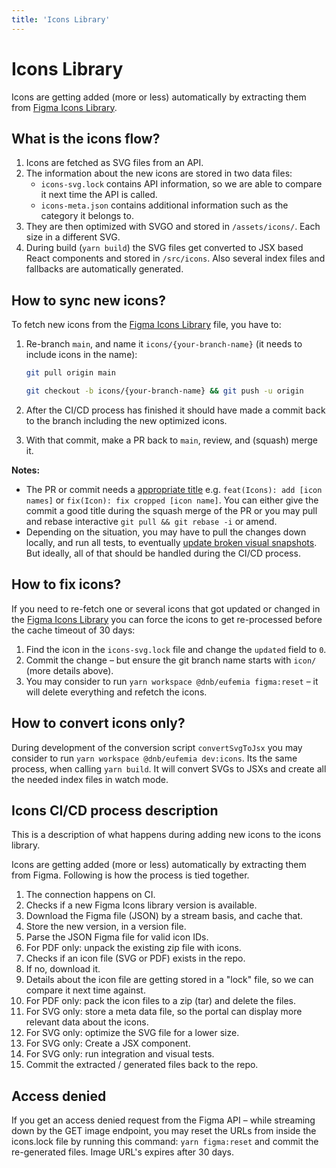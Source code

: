 ```yaml
---
title: 'Icons Library'
---
```


# Icons Library

Icons are getting added (more or less) automatically by extracting them from [Figma Icons Library](https://www.figma.com/file/2aNwT4Lbyt9hFmDv8k34yN/Eufemia---Icons?node-id=1%3A9).

## What is the icons flow?

1. Icons are fetched as SVG files from an API.
1. The information about the new icons are stored in two data files:
   - `icons-svg.lock` contains API information, so we are able to compare it next time the API is called.
   - `icons-meta.json` contains additional information such as the category it belongs to.
1. They are then optimized with SVGO and stored in `/assets/icons/`. Each size in a different SVG.
1. During build (`yarn build`) the SVG files get converted to JSX based React components and stored in `/src/icons`. Also several index files and fallbacks are automatically generated.

## How to sync new icons?

To fetch new icons from the [Figma Icons Library](https://www.figma.com/file/2aNwT4Lbyt9hFmDv8k34yN/Eufemia---Icons?node-id=1%3A9) file, you have to:

1. Re-branch `main`, and name it `icons/{your-branch-name}` (it needs to include icons in the name):

   ```bash
   git pull origin main
   ```

   ```bash
   git checkout -b icons/{your-branch-name} && git push -u origin
   ```

1. After the CI/CD process has finished it should have made a commit back to the branch including the new optimized icons.
1. With that commit, make a PR back to `main`, review, and (squash) merge it.

**Notes:**

- The PR or commit needs a [appropriate title](/contribute/style-guides/git) e.g. `feat(Icons): add [icon names]` or `fix(Icon): fix cropped [icon name]`. You can either give the commit a good title during the squash merge of the PR or you may pull and rebase interactive `git pull && git rebase -i` or amend.
- Depending on the situation, you may have to pull the changes down locally, and run all tests, to eventually [update broken visual snapshots](/contribute/getting-started#running-tests-locally). But ideally, all of that should be handled during the CI/CD process.

## How to fix icons?

If you need to re-fetch one or several icons that got updated or changed in the [Figma Icons Library](https://www.figma.com/file/2aNwT4Lbyt9hFmDv8k34yN/Eufemia---Icons?node-id=1%3A9) you can force the icons to get re-processed before the cache timeout of 30 days:

1. Find the icon in the `icons-svg.lock` file and change the `updated` field to `0`.
1. Commit the change – but ensure the git branch name starts with `icon/` (more details above).
1. You may consider to run `yarn workspace @dnb/eufemia figma:reset` – it will delete everything and refetch the icons.

## How to convert icons only?

During development of the conversion script `convertSvgToJsx` you may consider to run `yarn workspace @dnb/eufemia dev:icons`. Its the same process, when calling `yarn build`. It will convert SVGs to JSXs and create all the needed index files in watch mode.

## Icons CI/CD process description

This is a description of what happens during adding new icons to the icons library.

Icons are getting added (more or less) automatically by extracting them from Figma. Following is how the process is tied together.

1. The connection happens on CI.
1. Checks if a new Figma Icons library version is available.
1. Download the Figma file (JSON) by a stream basis, and cache that.
1. Store the new version, in a version file.
1. Parse the JSON Figma file for valid icon IDs.
1. For PDF only: unpack the existing zip file with icons.
1. Checks if an icon file (SVG or PDF) exists in the repo.
1. If no, download it.
1. Details about the icon file are getting stored in a "lock" file, so we can compare it next time against.
1. For PDF only: pack the icon files to a zip (tar) and delete the files.
1. For SVG only: store a meta data file, so the portal can display more relevant data about the icons.
1. For SVG only: optimize the SVG file for a lower size.
1. For SVG only: Create a JSX component.
1. For SVG only: run integration and visual tests.
1. Commit the extracted / generated files back to the repo.

## Access denied

If you get an access denied request from the Figma API – while streaming down by the GET image endpoint, you may reset the URLs from inside the icons.lock file by running this command: `yarn figma:reset` and commit the re-generated files. Image URL's expires after 30 days.
